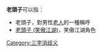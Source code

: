 
'''老頭子'''可以指：
* 老頭子，對男性[[老年|老人]]的一種稱呼
* [[老頭子_(笑傲江湖)|老頭子 (笑傲江湖)]]，笑傲江湖角色
{{disambig}}

[[Category:三字消歧义|Category:三字消歧义]]